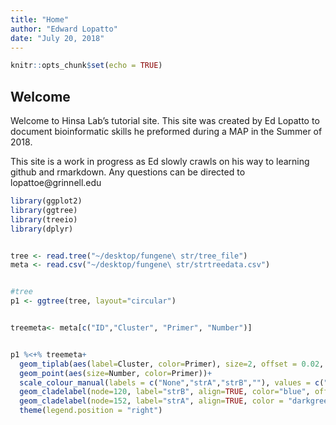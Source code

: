 ```yaml
---
title: "Home"
author: "Edward Lopatto"
date: "July 20, 2018"
---
```


```r
knitr::opts_chunk$set(echo = TRUE)
```

## Welcome

Welcome to Hinsa Lab's tutorial site. This site was created by Ed Lopatto to document bioinformatic skills he preformed during a MAP in the Summer of 2018. 

This site is a work in progress as Ed slowly crawls on his way to learning github and rmarkdown.
Any questions can be directed to lopattoe@grinnell.edu 

```r
library(ggplot2)
library(ggtree)
library(treeio)
library(dplyr)


tree <- read.tree("~/desktop/fungene\ str/tree_file")
meta <- read.csv("~/desktop/fungene\ str/strtreedata.csv")


#tree
p1 <- ggtree(tree, layout="circular")


treemeta<- meta[c("ID","Cluster", "Primer", "Number")]


p1 %<+% treemeta+
  geom_tiplab(aes(label=Cluster, color=Primer), size=2, offset = 0.02, align=TRUE) +
  geom_point(aes(size=Number, color=Primer))+
  scale_colour_manual(labels = c("None","strA","strB",""), values = c("black","darkgreen","blue"))+
  geom_cladelabel(node=120, label="strB", align=TRUE, color="blue", offset = 0.3, barsize = 0) +
  geom_cladelabel(node=152, label="strA", align=TRUE, color = "darkgreen", offset = 0.3, barsize=0)+
  theme(legend.position = "right")

 
```
